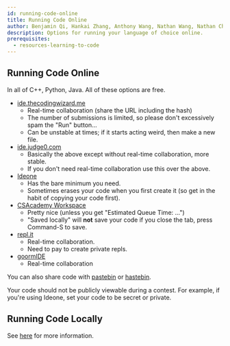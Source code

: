```yaml
---
id: running-code-online
title: Running Code Online
author: Benjamin Qi, Hankai Zhang, Anthony Wang, Nathan Wang, Nathan Chen
description: Options for running your language of choice online.
prerequisites:
  - resources-learning-to-code
---
```


## Running Code Online

In all of C++, Python, Java. All of these options are free.

<!-- - [OnlineGDB](https://www.onlinegdb.com/)
  - online compiler with embedded GDB debugger
  - supports files and file I/O
  - can be buggy sometimes -->

- [ide.thecodingwizard.me](https://ide.thecodingwizard.me/)
  - Real-time collaboration (share the URL including the hash)
  - The number of submissions is limited, so please don't excessively spam the "Run" button...
  - Can be unstable at times; if it starts acting weird, then make a new file.
- [ide.judge0.com](https://ide.judge0.com/)
  - Basically the above except without real-time collaboration, more stable.
  - If you don't need real-time collaboration use this over the above.
- [Ideone](http://ideone.com/)
  - Has the bare minimum you need.
  - Sometimes erases your code when you first create it (so get in the habit of copying your code first).
- [CSAcademy Workspace](https://csacademy.com/workspace/)
  - Pretty nice (unless you get "Estimated Queue Time: ...")
  - "Saved locally" will **not** save your code if you close the tab, press Command-S to save.
- [repl.it](https://repl.it/)
  - Real-time collaboration.
  - Need to pay to create private repls.
- [goormIDE](https://ide.goorm.io/)
  - Real-time collaboration

You can also share code with [pastebin](https://pastebin.com/) or [hastebin](https://hastebin.com/).

<Warning>

Your code should not be publicly viewable during a contest. For example, if you're using Ideone, set your code to be secret or private.

<!-- If you use Ideone during an online contest (such as a Codeforces round), you **must** ensure that your code is set to be private. **You will be punished for cheating if another person finds and copies your code during the contest, even if you never intentionally provide the code to anyone.** -->

<!-- Even if you are not doing an online contest, you might want to set your code to be private for other reasons. -->

</Warning>

## Running Code Locally

See [here](/general/running-code-locally) for more information.